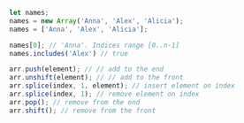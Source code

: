 ```js
let names;
names = new Array('Anna', 'Alex', 'Alicia');
names = ['Anna', 'Alex', 'Alicia'];

names[0]; // 'Anna'. Indices range [0..n-1]
names.includes('Alex') // true

arr.push(element); // // add to the end
arr.unshift(element); // // add to the front
arr.splice(index, 1, element); // insert element on index
arr.splice(index, 1); // remove element on index
arr.pop(); // remove from the end
arr.shift(); // remove from the front
```
